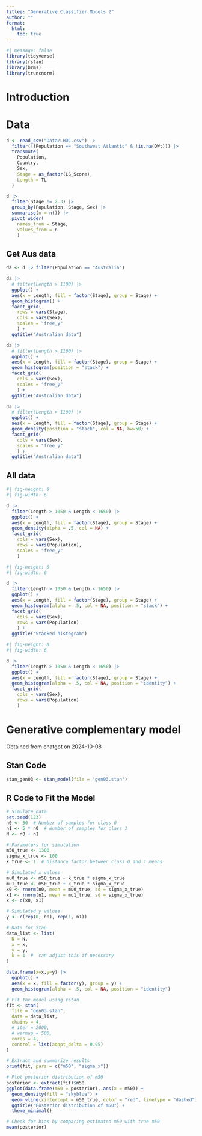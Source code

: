 ```yaml
---
titlee: "Generative Classifier Models 2"
author: ""
format: 
  html:
    toc: true
---
```


```r
#| message: false
library(tidyverse)
library(rstan)
library(brms)
library(truncnorm)
```

# Introduction

# Data


```r
d <- read_csv("Data/LHDC.csv") |> 
  filter(!(Population == "Southwest Atlantic" & !is.na(OWt))) |> 
  transmute(
    Population,
    Country,
    Sex,
    Stage = as_factor(LS_Score),
    Length = TL
  )
```

```r
d |> 
  filter(Stage != 2.3) |> 
  group_by(Population, Stage, Sex) |> 
  summarise(n = n()) |> 
  pivot_wider(
    names_from = Stage,
    values_from = n
    )
```

## Get Aus data

```r
da <- d |> filter(Population == "Australia")
```


```r
da |> 
  # filter(Length > 1100) |> 
  ggplot() +
  aes(x = Length, fill = factor(Stage), group = Stage) +
  geom_histogram() + 
  facet_grid(
    rows = vars(Stage),
    cols = vars(Sex),
    scales = "free_y"
    ) +
  ggtitle("Australian data")
```


```r
da |> 
  # filter(Length > 1100) |> 
  ggplot() +
  aes(x = Length, fill = factor(Stage), group = Stage) +
  geom_histogram(position = "stack") + 
  facet_grid(
    cols = vars(Sex),
    scales = "free_y"
    ) +
  ggtitle("Australian data")
```



```r
da |> 
  # filter(Length > 1100) |> 
  ggplot() +
  aes(x = Length, fill = factor(Stage), group = Stage) +
  geom_density(position = "stack", col = NA, bw=50) + 
  facet_grid(
    cols = vars(Sex),
    scales = "free_y"
    ) +
  ggtitle("Australian data")
```

## All data

```r
#| fig-height: 8
#| fig-width: 6

d |> 
  filter(Length > 1050 & Length < 1650) |>
  ggplot() +
  aes(x = Length, fill = factor(Stage), group = Stage) +
  geom_density(alpha = .5, col = NA) + 
  facet_grid(
    cols = vars(Sex),
    rows = vars(Population),
    scales = "free_y"
    ) 
```



```r
#| fig-height: 8
#| fig-width: 6

d |> 
  filter(Length > 1050 & Length < 1650) |>
  ggplot() +
  aes(x = Length, fill = factor(Stage), group = Stage) +
  geom_histogram(alpha = .5, col = NA, position = "stack") + 
  facet_grid(
    cols = vars(Sex),
    rows = vars(Population)
    ) +
  ggtitle("Stacked histogram")
```

```r
#| fig-height: 8
#| fig-width: 6

d |> 
  filter(Length > 1050 & Length < 1650) |>
  ggplot() +
  aes(x = Length, fill = factor(Stage), group = Stage) +
  geom_histogram(alpha = .5, col = NA, position = "identity") + 
  facet_grid(
    cols = vars(Sex),
    rows = vars(Population)
    ) 
```

# Generative complementary model

Obtained from chatgpt on 2024-10-08


## Stan Code

```r
stan_gen03 <- stan_model(file = 'gen03.stan')
```


## R Code to Fit the Model

```r
# Simulate data
set.seed(123)
n0 <- 50  # Number of samples for class 0
n1 <- 5 * n0  # Number of samples for class 1
N <- n0 + n1

# Parameters for simulation
m50_true <- 1300
sigma_x_true <- 100
k_true <- 1  # Distance factor between class 0 and 1 means

# Simulated x values
mu0_true <- m50_true - k_true * sigma_x_true
mu1_true <- m50_true + k_true * sigma_x_true
x0 <- rnorm(n0, mean = mu0_true, sd = sigma_x_true)
x1 <- rnorm(n1, mean = mu1_true, sd = sigma_x_true)
x <- c(x0, x1)

# Simulated y values
y <- c(rep(0, n0), rep(1, n1))

# Data for Stan
data_list <- list(
  N = N,
  x = x,
  y = y,
  k = 1  #  can adjust this if necessary
)
```

```r
data.frame(x=x,y=y) |> 
  ggplot() +
  aes(x = x, fill = factor(y), group = y) +
  geom_histogram(alpha = .5, col = NA, position = "identity") 
```
```r
# Fit the model using rstan
fit <- stan(
  file = "gen03.stan", 
  data = data_list,
  chains = 4,
  # iter = 2000,
  # warmup = 500,
  cores = 4,
  control = list(adapt_delta = 0.95)
)
```


```r
# Extract and summarize results
print(fit, pars = c("m50", "sigma_x"))

# Plot posterior distribution of m50
posterior <- extract(fit)$m50
ggplot(data.frame(m50 = posterior), aes(x = m50)) +
  geom_density(fill = "skyblue") +
  geom_vline(xintercept = m50_true, color = "red", linetype = "dashed") +
  ggtitle("Posterior distribution of m50") +
  theme_minimal()

# Check for bias by comparing estimated m50 with true m50
mean(posterior)
```

